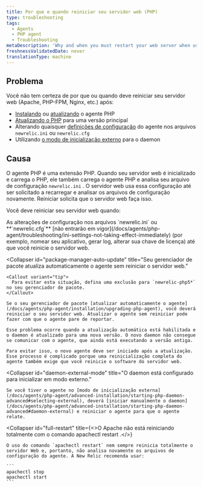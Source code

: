 ```yaml
---
title: Por que e quando reiniciar seu servidor web (PHP)
type: troubleshooting
tags:
  - Agents
  - PHP agent
  - Troubleshooting
metaDescription: 'Why and when you must restart your web server when using the New Relic PHP agent, with links to detailed procedures and troubleshooting steps.'
freshnessValidatedDate: never
translationType: machine
---
```


## Problema

Você não tem certeza de por que ou quando deve reiniciar seu servidor web (Apache, PHP-FPM, Nginx, etc.) após:

* [Instalando](/docs/agents/php-agent/installation/php-agent-installation-overview) ou [atualizando](/docs/agents/php-agent/installation/upgrading-php-agent) o agente PHP
* [Atualizando o PHP](/docs/agents/php-agent/troubleshooting/agent-stops-working-after-updating-php) para uma versão principal
* Alterando quaisquer [definições de configuração](/docs/agents/php-agent/configuration/php-agent-configuration) do agente nos arquivos `newrelic.ini` ou `newrelic.cfg`
* Utilizando [o modo de inicialização externo](/docs/agents/php-agent/advanced-installation/starting-php-daemon-advanced#selecting-external) para o daemon

## Causa

O agente PHP é uma extensão PHP. Quando seu servidor web é inicializado e carrega o PHP, ele também carrega o agente PHP e analisa seu arquivo de configuração `newrelic.ini` . O servidor web usa essa configuração até ser solicitado a recarregar e analisar os arquivos de configuração novamente. Reiniciar solicita que o servidor web faça isso.

Você deve reiniciar seu servidor web quando:

<CollapserGroup>
  <Collapser
    id="config"
    title="Você modifica seu arquivo de configuração."
  >
    As alterações de configuração nos arquivos `newrelic.ini` ou <DNT>**`newrelic.cfg`**</DNT> [não entrarão em vigor](/docs/agents/php-agent/troubleshooting/ini-settings-not-taking-effect-immediately) (por exemplo, nomear seu aplicativo, gerar log, alterar sua chave de licença) até que você reinicie o servidor web.
  </Collapser>

  <Collapser
    id="package-manager-auto-update"
    title="Seu gerenciador de pacote atualiza automaticamente o agente sem reiniciar o servidor web."
  >
    <Callout variant="tip">
      Para evitar esta situação, defina uma exclusão para `newrelic-php5*` no seu gerenciador de pacote.
    </Callout>

    Se o seu gerenciador de pacote [atualizar automaticamente o agente](/docs/agents/php-agent/installation/upgrading-php-agent), você deverá reiniciar o seu servidor web. Atualizar o agente sem reiniciar pode fazer com que o agente pare de reportar.

    Esse problema ocorre quando a atualização automática está habilitada e o daemon é atualizado para uma nova versão. O novo daemon não consegue se comunicar com o agente, que ainda está executando a versão antiga.

    Para evitar isso, o novo agente deve ser iniciado após a atualização. Esse processo é complicado porque uma reinicialização completa do agente também exige que você reinicie o software do servidor web.
  </Collapser>

  <Collapser
    id="daemon-external-mode"
    title="O daemon está configurado para inicializar em modo externo."
  >
    Se você tiver o agente no [modo de inicialização externa](/docs/agents/php-agent/advanced-installation/starting-php-daemon-advanced#selecting-external), deverá [iniciar manualmente o daemon](/docs/agents/php-agent/advanced-installation/starting-php-daemon-advanced#daemon-external) e reiniciar o agente para que o agente relate.
  </Collapser>

  <Collapser
    id="full-restart"
    title={<>O Apache não está reiniciando totalmente com o comando <InlineCode>apachectl restart</InlineCode> .</>}
  >
    O uso do comando `apachectl restart` nem sempre reinicia totalmente o servidor Web e, portanto, não analisa novamente os arquivos de configuração do agente. A New Relic recomenda usar:

    ```
    apachectl stop
    apachectl start
    ```
  </Collapser>
</CollapserGroup>